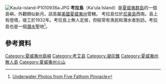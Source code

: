 {{Multiple issues|

{{Expand language|1=en|time=2020-07-29T08:26:15+00:00}}
{{Missing information|1=歷史|time=2020-07-29T08:26:15+00:00}}
}}
[[File:Kaula-island-P1010936a.JPG|thumb]]
'''考拉島'''（Kaʻula Island）是[[夏威夷群島|夏威夷群島]]的一個島嶼，外觀類似新月。該島屬[[美國|美國]][[夏威夷州|夏威夷州]]管轄。 考拉島位於[[尼豪島|尼豪島]]西南{{convert|23|mi|km|0|abbr=on}}。島上有燈塔，竣工於1932年。考拉島上無人定居，但經常有漁民和潛水者到訪。考拉島也是一個[[潛水|潛水]]聖地<ref>[http://www.xpda.com/nwhi/5fathomPinnacle Underwater Photos from Five Fathom Pinnacle]</ref>。

==參考資料==
{{reflist}}
{{夏威夷州}}

{{coord|21|39|17|N|160|32|29|W|source:eswiki|display=title}}
[[Category:夏威夷州島嶼|Category:夏威夷州島嶼]]
[[Category:考艾县|Category:考艾县]]
[[Category:凝灰錐|Category:凝灰錐]]
[[Category:夏威夷州無人島|Category:夏威夷州無人島]]
[[Category:夏威夷州火山|Category:夏威夷州火山]]
{{US-geo-stub}}